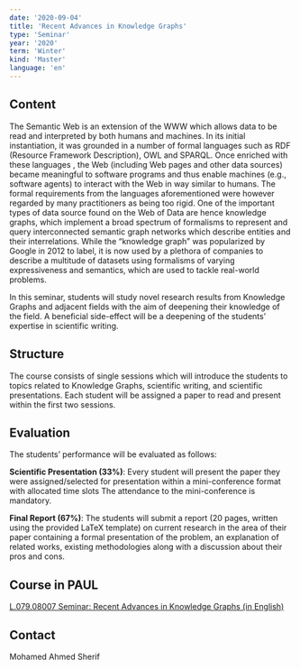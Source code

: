 ```yaml
---
date: '2020-09-04'
title: 'Recent Advances in Knowledge Graphs'
type: 'Seminar'
year: '2020'
term: 'Winter'
kind: 'Master'
language: 'en'
---
```


## Content

The Semantic Web is an extension of the WWW which allows data to be read and interpreted by both humans and machines. In its initial instantiation, it was grounded in a number of formal languages such as RDF (Resource Framework Description), OWL and SPARQL. Once enriched with these languages , the Web (including Web pages and other data sources) became meaningful to software programs and thus enable machines (e.g., software agents) to interact with the Web in way similar to humans. The formal requirements from the languages aforementioned were however regarded by many practitioners as being too rigid. One of the important types of data source found on the Web of Data are hence knowledge graphs, which implement a broad spectrum of formalisms to represent and query interconnected semantic graph networks which describe entities and their interrelations. While the “knowledge graph” was popularized by Google in 2012 to label, it is now used by a plethora of companies to describe a multitude of datasets using formalisms of varying expressiveness and semantics, which are used to tackle real-world problems.

In this seminar, students will study novel research results from Knowledge Graphs and adjacent fields with the aim of deepening their knowledge of the field. A beneficial side-effect will be a deepening of the students’ expertise in scientific writing.

## Structure

The course consists of single sessions which will introduce the students to topics related to Knowledge Graphs, scientific writing, and scientific presentations. Each student will be assigned a paper to read and present within the first two sessions.

## Evaluation

The students’ performance will be evaluated as follows:

**Scientific Presentation (33%)**: Every student will present the paper they were assigned/selected for presentation within a mini-conference format with allocated time slots The attendance to the mini-conference is mandatory.

**Final Report (67%)**: The students will submit a report (20 pages, written using the provided LaTeX template) on current research in the area of their paper containing a formal presentation of the problem, an explanation of related works, existing methodologies along with a discussion about their pros and cons.

## Course in PAUL

[L.079.08007 Seminar: Recent Advances in Knowledge Graphs (in English)](https://paul.uni-paderborn.de/scripts/mgrqispi.dll?APPNAME=CampusNet&PRGNAME=COURSEDETAILS&ARGUMENTS=-N085594894008357,-N000665,-N0,-N375785109636349,-N375785109689350,-N0,-N0,-N0)

## Contact

<Link to="/MohamedAhmedSherif">Mohamed Ahmed Sherif</Link>
